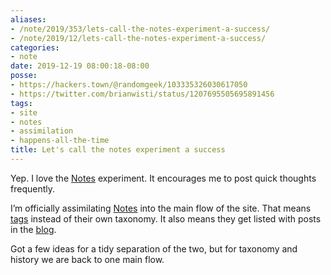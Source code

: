 ```yaml
---
aliases:
- /note/2019/353/lets-call-the-notes-experiment-a-success/
- /note/2019/12/lets-call-the-notes-experiment-a-success/
categories:
- note
date: 2019-12-19 08:00:18-08:00
posse:
- https://hackers.town/@randomgeek/103335326030617050
- https://twitter.com/brianwisti/status/1207695505695891456
tags:
- site
- notes
- assimilation
- happens-all-the-time
title: Let's call the notes experiment a success
---
```


Yep. I love the [Notes][note] experiment. It encourages me to post quick
thoughts frequently.

[note]: /category/note
[tags]: /tags
[blog]: /post

I’m officially assimilating [Notes][note] into the main flow of the site. That
means [tags][tags] instead of their own taxonomy. It also means they get listed
with posts in the [blog][blog].

Got a few ideas for a tidy separation of the two, but for taxonomy and
history we are back to one main flow.